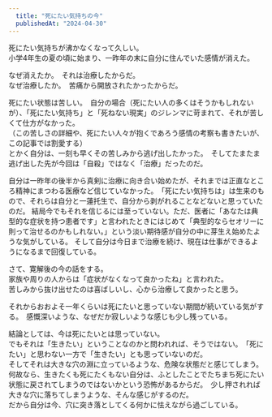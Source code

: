 ```yaml
---
  title: "死にたい気持ちの今"
  publishedAt: "2024-04-30"
---
```


死にたい気持ちが沸かなくなって久しい。  
小学4年生の夏の頃に始まり、一昨年の末に自分に住んでいた感情が消えた。

なぜ消えたか。　それは治療したからだ。  
なぜ治療したか。　苦痛から開放されたかったからだ。

死にたい状態は苦しい。　自分の場合（死にたい人の多くはそうかもしれないが）、「死にたい気持ち」と「死ねない現実」のジレンマに苛まれて、それが苦しくて仕方がなかった。  
（この苦しさの詳細や、死にたい人々が抱くであろう感情の考察も書きたいが、この記事では割愛する）  
とかく自分は、一刻も早くその苦しみから逃げ出したかった。　そしてたまたま逃げ出した先が今回は「自殺」ではなく「治療」だったのだ。

自分は一昨年の後半から真剣に治療に向き合い始めたが、それまでは正直なところ精神にまつわる医療など信じていなかった。　「死にたい気持ちは」は生来のもので、それらは自分と一蓮托生で、自分から剥がれることなどないと思っていたのだ。
結局今でもそれを信じるには至っていない。ただ、医者に「あなたは典型的な症状を持つ患者です」と言われたときにはじめて「典型的ならセオリーに則って治せるのかもしれない。」という淡い期待感が自分の中に芽生え始めたような気がしている。
そして自分は今日まで治療を続け、現在は仕事ができるようになるまで回復している。

さて、寛解後の今の話をする。  
家族や周りの人からは「症状がなくなって良かったね」と言われた。  
苦しみから抜け出せたのは喜ばしいし、心から治療して良かったと思う。

それからおおよそ一年くらいは死にたいと思っていない期間が続いている気がする。　感慨深いような、なぜだか寂しいような感じも少し残っている。

結論としては、今は死にたいとは思っていない。  
でもそれは「生きたい」ということなのかと問われれば、そうではない。　「死にたい」と思わない一方で「生きたい」とも思っていないのだ。  
そしてそれは大きな穴の淵に立っているような、危険な状態だと感じてしまう。
何故なら、生きたくも死にたくもない自分は、ふとしたことでたちまち死にたい状態に戻されてしまうのではないかという恐怖があるからだ。　少し押されれば大きな穴に落ちてしまうような、そんな感じがするのだ。  
だから自分は今、穴に突き落としてくる何かに怯えながら過ごしている。
